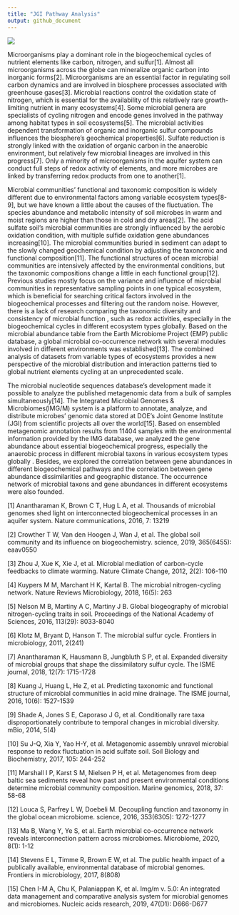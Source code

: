```yaml
---
title: "JGI Pathway Analysis"
output: github_document
---
```


![](sample_world_map.png)

Microorganisms play a dominant role in the biogeochemical cycles  of nutrient elements like carbon, nitrogen, and sulfur[1]. Almost all microorganisms across the globe can mineralize organic carbon into inorganic forms[2]. Microorganisms are an essential factor in regulating soil carbon dynamics and are involved in biosphere processes associated with greenhouse gases[3]. Microbial reactions control the oxidation state of nitrogen, which is essential for the availability of this relatively rare growth-limiting nutrient in many ecosystems[4]. Some microbial genera are specialists of cycling nitrogen and encode genes involved in the pathway among habitat types in soil ecosystems[5]. The microbial activities dependent transformation of organic and inorganic sulfur compounds influences the biosphere's geochemical properties[6]. Sulfate reduction is strongly linked with the oxidation of organic carbon in the anaerobic environment, but relatively few microbial lineages are involved in this progress[7]. Only a minority of microorganisms in the aquifer system can conduct full steps of redox activity of elements, and more microbes are linked by transferring redox products from one to another[1].

Microbial communities' functional and taxonomic composition  is widely different due to environmental factors among variable ecosystem types[8-9], but we have known a little about the causes of the fluctuation. The species abundance and metabolic intensity  of soil microbes in warm and moist regions are higher than those in cold and dry areas[2]. The acid sulfate soil's microbial communities are strongly influenced by the aerobic oxidation condition, with multiple sulfide oxidation gene abundances increasing[10]. The microbial communities buried in sediment can adapt to the slowly changed geochemical condition by adjusting the taxonomic and functional composition[11].  The functional structures of ocean microbial communities are intensively affected by the environmental conditions, but the taxonomic compositions change a little in each functional group[12]. Previous studies mostly focus on the variance and influence of microbial communities in representative sampling points in one typical ecosystem, which is beneficial for searching critical factors involved in the biogeochemical processes and filtering out the random noise. However, there is a lack of research comparing the taxonomic diversity and consistency of microbial function , such as redox activities, especially in the biogeochemical cycles in different ecosystem types globally. Based on the microbial abundance table from the Earth Microbiome Project (EMP) public database, a global microbial co-occurrence network with several modules involved in different environments was established[13]. The combined analysis of datasets from variable types of ecosystems provides a new perspective of the microbial distribution and interaction patterns tied to global nutrient  elements cycling at an unprecedented scale.

The microbial nucleotide sequences database's development made it possible to analyze the published metagenomic data from a bulk of samples simultaneously[14]. The Integrated Microbial Genomes & Microbiomes(IMG/M) system is a platform to annotate, analyze, and distribute microbes' genomic data stored at DOE's Joint Genome Institute (JGI) from scientific projects all over the world[15]. Based on ensembled metagenomic annotation results from 11404 samples with the environmental information provided by the IMG database, we analyzed the gene abundance about essential biogeochemical progress, especially the anaerobic process in different microbial taxons in various ecosystem types globally . Besides, we explored the correlation between gene abundances in different biogeochemical pathways and the correlation between gene abundance dissimilarities and geographic distance. The occurrence network of microbial taxons and gene abundances in different ecosystems were also founded.

  [1]	Anantharaman K, Brown C T, Hug L A, et al. Thousands of microbial genomes shed light on interconnected biogeochemical processes in an aquifer system. Nature communications, 2016, 7: 13219
  
  [2]	Crowther T W, Van den Hoogen J, Wan J, et al. The global soil community and its influence on biogeochemistry. science, 2019, 365(6455): eaav0550
  
  [3]	Zhou J, Xue K, Xie J, et al. Microbial mediation of carbon-cycle feedbacks to climate warming. Nature Climate Change, 2012, 2(2): 106-110
  
  [4]	Kuypers M M, Marchant H K, Kartal B. The microbial nitrogen-cycling network. Nature Reviews Microbiology, 2018, 16(5): 263
  
  [5]	Nelson M B, Martiny A C, Martiny J B. Global biogeography of microbial nitrogen-cycling traits in soil. Proceedings of the National Academy of Sciences, 2016, 113(29): 8033-8040
  
  [6]	Klotz M, Bryant D, Hanson T. The microbial sulfur cycle. Frontiers in microbiology, 2011, 2(241)
  
  [7]	Anantharaman K, Hausmann B, Jungbluth S P, et al. Expanded diversity of microbial groups that shape the dissimilatory sulfur cycle. The ISME journal, 2018, 12(7): 1715-1728
  
  [8]	Kuang J, Huang L, He Z, et al. Predicting taxonomic and functional structure of microbial communities in acid mine drainage. The ISME journal, 2016, 10(6): 1527-1539
  
  [9]	Shade A, Jones S E, Caporaso J G, et al. Conditionally rare taxa disproportionately contribute to temporal changes in microbial diversity. mBio, 2014, 5(4)
  
  [10]	Su J-Q, Xia Y, Yao H-Y, et al. Metagenomic assembly unravel microbial response to redox fluctuation in acid sulfate soil. Soil Biology and Biochemistry, 2017, 105: 244-252
  
  [11]	Marshall I P, Karst S M, Nielsen P H, et al. Metagenomes from deep baltic sea sediments reveal how past and present environmental conditions determine microbial community composition. Marine genomics, 2018, 37: 58-68
  
  [12]	Louca S, Parfrey L W, Doebeli M. Decoupling function and taxonomy in the global ocean microbiome. science, 2016, 353(6305): 1272-1277
  
  [13]	Ma B, Wang Y, Ye S, et al. Earth microbial co-occurrence network reveals interconnection pattern across microbiomes. Microbiome, 2020, 8(1): 1-12
  
  [14]	Stevens E L, Timme R, Brown E W, et al. The public health impact of a publically available, environmental database of microbial genomes. Frontiers in microbiology, 2017, 8(808)
  
  [15]	Chen I-M A, Chu K, Palaniappan K, et al. Img/m v. 5.0: An integrated data management and comparative analysis system for microbial genomes and microbiomes. Nucleic acids research, 2019, 47(D1): D666-D677


